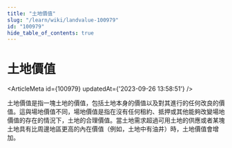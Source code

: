 ```yaml
---
title: "土地價值"
slug: "/learn/wiki/landvalue-100979"
id: "100979"
hide_table_of_contents: true
---
```



# 土地價值

<ArticleMeta id={100979} updatedAt={'2023-09-26 13:58:51'} />
<div className='border-solid border-b border-t-0 my-4 border-[var(--ifm-color-gray-300)]' />

土地價值是指一塊土地的價值，包括土地本身的價值以及對其進行的任何改良的價值。這與場地價值不同，場地價值是指在沒有任何租約、抵押或其他能夠改變場地價值的存在的情況下，土地的合理價值。當土地需求超過可用土地的供應或者某塊土地具有比周邊地區更高的內在價值（例如，土地中有油井）時，土地價值會增加。
